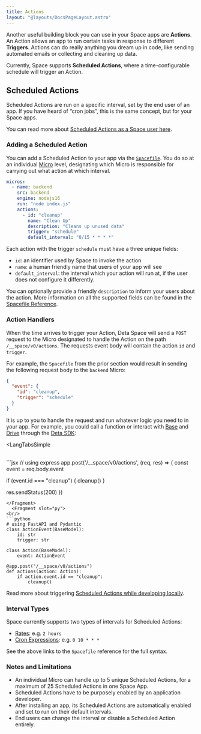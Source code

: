 ```yaml
---
title: Actions
layout: "@layouts/DocsPageLayout.astro"
---
```



Another useful building block you can use in your Space apps are **Actions**. An Action allows an app to run certain tasks in response to different **Triggers**. Actions can do really anything you dream up in code, like sending automated emails or collecting and cleaning up data.

Currently, Space supports **Scheduled Actions**, where a time-configurable schedule will trigger an Action.

## Scheduled Actions

Scheduled Actions are run on a specific interval, set by the end user of an app. If you have heard of “cron jobs”, this is the same concept, but for your Space apps.

You can read more about [Scheduled Actions as a Space user here](/docs/en/use/space-apps/actions).

### Adding a Scheduled Action

You can add a Scheduled Action to your app via the [`Spacefile`](/docs/en/build/fundamentals/the-space-runtime#the-spacefile). You do so at an individual [Micro](/docs/en/build/fundamentals/the-space-runtime/micros) level, designating which Micro is responsible for carrying out what action at which interval.

```yaml title="Spacefile"
micros:
  - name: backend
    src: backend
    engine: nodejs16
    run: "node index.js"
    actions:
      - id: "cleanup"
        name: "Clean Up"
        description: "Cleans up unused data"
        trigger: "schedule"
        default_interval: "0/15 * * * *"

```

Each action with the trigger `schedule` must have a three unique fields:

- `id`: an identifier used by Space to invoke the action
- `name`: a human friendly name that users of your app will see
- `default_interval`:  the interval which your action will run at, if the user does not configure it differently.

You can optionally provide a friendly `description` to inform your users about the action. More information on all the supported fields can be found in the [Spacefile Reference](/docs/en/build/reference/spacefile#actions).

### Action Handlers

When the time arrives to trigger your Action, Deta Space will send a `POST` request to the Micro designated to handle the Action on the path `/__space/v0/actions`. The requests event body will contain the action `id` and `trigger`.

For example, the `Spacefile` from the prior section would result in sending the following request body to the `backend` Micro:

```json
{
  "event": {
    "id": "cleanup",
    "trigger": "schedule"
  }
}
```

It is up to you to handle the request and run whatever logic you need to in your app. For example, you could call a function or interact with [Base](/docs/en/build/fundamentals/data-storage#deta-base) and [Drive](/docs/en/build/fundamentals/data-storage#deta-drive) through the [Deta SDK](/docs/en/build/reference/sdk/about):

<LangTabsSimple
>
  <Fragment slot="js">
    <br/>
```jsx
// using express
app.post('/__space/v0/actions', (req, res) => {
  const event = req.body.event

  if (event.id === "cleanup") {
    cleanup()
  }

  res.sendStatus(200)
})
```
</Fragment>
  <Fragment slot="py">
<br/>
```python
# using FastAPI and Pydantic
class ActionEvent(BaseModel):
    id: str
    trigger: str

class Action(BaseModel):
    event: ActionEvent

@app.post("/__space/v0/actions")
def actions(action: Action):
    if action.event.id == "cleanup":
        cleanup()
```
  </Fragment>
</LangTabsSimple>

Read more about triggering [Scheduled Actions while developing locally](/docs/en/build/fundamentals/development/local-development#triggering-scheduled-actions).

### Interval Types

Space currently supports two types of intervals for Scheduled Actions:

- [Rates](/docs/en/build/reference/spacefile#rates): e.g. `2 hours`
- [Cron Expressions](/docs/en/build/reference/spacefile#cron-expressions): e.g. `0 10 * * *`

See the above links to the `Spacefile` reference for the full syntax.

### Notes and Limitations

- An individual Micro can handle up to 5 unique Scheduled Actions, for a maximum of 25 Scheduled Actions in one Space App.
- Scheduled Actions have to be purposely enabled by an application developer.
- After installing an app, its Scheduled Actions are automatically enabled and set to run on their default intervals.
- End users can change the interval or disable a Scheduled Action entirely.
